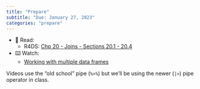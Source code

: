 ```yaml
---
title: "Prepare"
subtitle: "Due: January 27, 2023"
categories: "prepare"
---
```


-   📖 Read:
    -   R4DS: [Chp 20 - Joins - Sections 20.1 - 20.4](https://r4ds.hadley.nz/joins.html)
-   ⌨️ Watch:
    -   [Working with multiple data frames](https://youtu.be/VdV5ABsaf5Y)

::: callout-note
Videos use the "old school" pipe (`%>%`) but we'll be using the newer (`|>`) pipe operator in class.
:::
